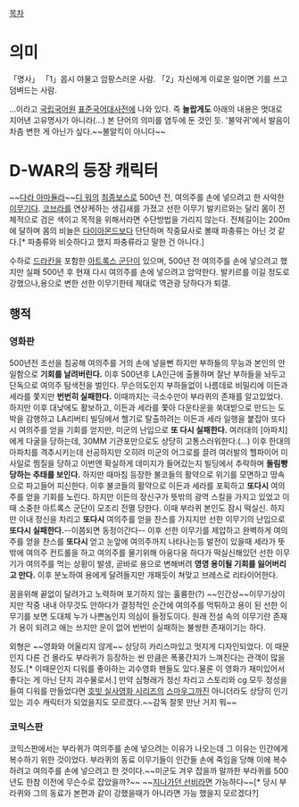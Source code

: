 [[목차]]
= 의미 =
「명사」
「1」몹시 야물고 암팡스러운 사람.
「2」자신에게 이로운 일이면 기를 쓰고 덤벼드는 사람.

...이라고 [[국립국어원]] [[표준국어대사전]]에 나와 있다. 즉 '''놀랍게도''' 아래의 내용은 멋대로 지어낸 고유명사가 아니라(...) 본 단어의 의미를 염두에 둔 것인 듯. '불악귀'에서 발음이 차츰 변한 게 아닌가 싶다.~~불알킥이 아니다~~

= D-WAR의 등장 캐릭터 =
~~[[다라 아마듈라]]~~[[디 워]]의 [[최종보스]]로 500년 전, 여의주를 손에 넣으려고 한 사악한 [[이무기]]다. [[코브라]]를 연상케하는 생김새를 가졌고 선한 이무기 발키르와는 달리 몸이 전체적으로 검은 색이고 목적을 위해서라면 수단방법을 가리지 않는다. 전체길이는 200m에 달하며 몸의 비늘은 [[다이아몬드]]보다 단단하며 작중묘사로 볼때 파충류는 아닌 것 같다.[* 파충류와 비슷하다고 했지 파충류라고 말한 건 아니다.]

수하로 [[드라칸]]을 포함한 [[아트록스 군단]]이 있으며, 500년 전 여의주를 손에 넣으려고 했지만 실패 500년 후 현재 다시 여의주를 손에 넣으려고 암약한다.
발키르를 이길 정도로 강했으나,용으로 변한 선한 이무기한테 제대로 역관광 당하다가 퇴갤.

== 행적 ==
=== 영화판 ===

500년전 조선을 침공해 여의주를 거의 손에 넣을뻔 하지만 부하들의 무능과 본인의 안일함으로 '''기회를 날려버린다.''' 이후 500년후 LA인근에 출몰하며 잘난 부하들을 놔두고 단독으로 여의주 탐색전을 벌인다. 무슨의도인지 부하들없이 나름데로 비밀리에 이든과 세라를 쫓지만 '''번번히 실패한다.''' 이때까지는 극소수만이 부라퀴의 존재를 알고있었다. 하지만 이후 대낮에도 활보하고, 이든과 세라를 쫓아 다운타운을 쑥대받으로 만드는 도박을 감행하고 LA리버티 빌딩에서 헬기로 탈출하려는 이든과 세라 일행을 붙잡아 또다시 여의주를 얻을 기회를 얻지만, 미군의 난입으로 '''또 다시 실패한다.''' 여러대의 [아파치]에게 다굴을 당하는데, 30MM 기관포만으로도 상당히 고통스러워한다.(...) 이후 한대의 아파치를 격추시키는데 선공하지만 오히려 미군의 어그로를 끌려 여러발의 헬파이어 미사일로 찜질을 당하고 이번엔 확실하게 데미지가 들어갔는지 빌딩에서 추락하며 '''돌림빵당하는 추태를 보인다.''' 하지만 때마침 등장한 불코들의 활약으로 위기를 모면하고 땅속으로 파고들어 피신한다.
이후 불코들의 활약으로 이든과 세라를 포획하고 '''또다시''' 여의주를 얻을 기회를 노린다. 하지만 이든의 장신구가 뜻밖의 광역 스킬을 가지고 있었고 이때 소중한 아트록스 군단이 모조리 전멸 당한다. 이때 부라퀴 본인도 잠시 떡실신. 하지만 이내 정신을 차리고 '''또다시''' 여의주를 얻을 찬스를 가지지만 선한 이무기의 난입으로 '''또다시 실패한다.'''--이쯤되면 동정이간다-- 이후 선한 이무기를 제압하고 완벽하게 여의주를 얻을 찬스를 '''또다시''' 얻고 눈앞에 여의주까지 나타나는등 발전이 있을때 세라가 뜻밖에 여의주 컨트롤을 하고  여의주를 물기위해 아웅다웅 하다가 떡실신해있던 선한 이무기가 여의주를 먹는 상황이 발생, 곧바로 용으로 변해버려 '''영영 용이될 기회를 잃어버리고 만다.''' 이후 분노하여 용에게 달려들지만 개패듯이 쳐맞고 브레스로 리타이어한다.

꿈을위해 끝없이 달려가고 노력하며 포기하지 않는 훌륭한(?) ~~인간상~~이무기상이지만 작중 내내 아무것도 안하다가 결정적인 순간에 여의주를 먹튀하고 용이 된 선한 이무기를 보면 도대체 누가 나쁜놈인지 의심이 들정도이다. 원래 전설 속의 이무기란 존재가 용이 되려고 애는 쓰지만 운이 없어 번번이 실패하는 불쌍한 존재이기는 하다.  

외형은 ~~영화와 어울리지 않게~~ 상당히 카리스마있고 멋지게 디자인되었다. 이 때문인지 다른 건 몰라도 부라퀴가 등장하는 씬 만큼은 폭풍간지가 느껴진다는 관객이 많을 정도.[* 이때문인지 디워를 좋아하는 괴수영화 팬들도 있다.물론 이 영화가 재미있어서 좋다는 게 아닌 단지 괴수물로서.] 만약 심형래가 정신 차리고 스토리와 cg 모두 정성을 들여 디워를 만들었다면 [[호빗 실사영화 시리즈]]의 [[스마우그]]까진 아니더라도 상당히 인기 있는 괴수 캐릭터가 되었을지도 모르겠다.~~감독 잘못 만난 거지 뭐~~

=== 코믹스판 ===
코믹스판에서는 부라퀴가 여의주를 손에 넣으려는 이유가 나오는데 그 이유는 인간에게 복수하기 위한 것이었다. 부라퀴의 동료 이무기들이 인간들 손에 죽임을 당해 이에 복수하려고 여의주를 손에 넣으려고 한 것이다.~~미군도 겨우 잡을까 말까한 부라퀴를 500년도 한참 이전에 무슨수로 잡았을까?~~ ~~[[지나가던 선비]]라면 가능하다~~[* 당시 부라퀴와 그의 동료가 본편과 같이 강했을때가 아니라면 가능 했을지 모르겠다?]

